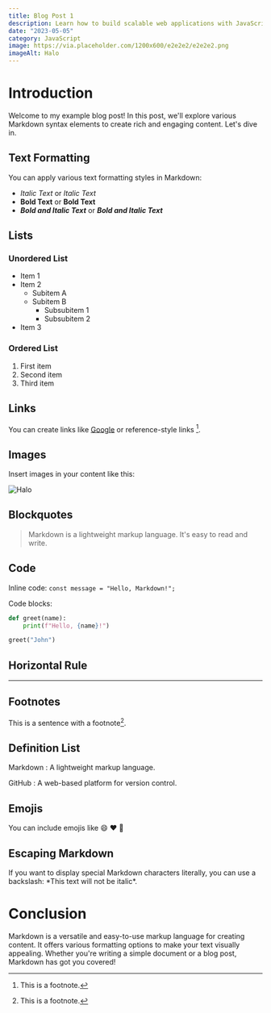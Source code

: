 ```yaml
---
title: Blog Post 1
description: Learn how to build scalable web applications with JavaScript and TypeScript. Our tutorials cover everything from front-end frameworks to back-end servers and databases.
date: "2023-05-05"
category: JavaScript
image: https://via.placeholder.com/1200x600/e2e2e2/e2e2e2.png
imageAlt: Halo
---
```


# Introduction

Welcome to my example blog post! In this post, we'll explore various Markdown syntax elements to create rich and engaging content. Let's dive in.

## Text Formatting

You can apply various text formatting styles in Markdown:

- _Italic Text_ or _Italic Text_
- **Bold Text** or **Bold Text**
- **_Bold and Italic Text_** or **_Bold and Italic Text_**

## Lists

### Unordered List

- Item 1
- Item 2
  - Subitem A
  - Subitem B
    - Subsubitem 1
    - Subsubitem 2
- Item 3

### Ordered List

1. First item
2. Second item
3. Third item

## Links

You can create links like [Google](https://www.google.com) or reference-style links [^1].

## Images

Insert images in your content like this:

<Image
  src="https://via.placeholder.com/1200x600/e2e2e2/e2e2e2.png"
  alt="Halo"
  width={1200}
  height={600}
/>

## Blockquotes

> Markdown is a lightweight markup language.
> It's easy to read and write.

## Code

Inline code: `const message = "Hello, Markdown!";`

Code blocks:

```python
def greet(name):
    print(f"Hello, {name}!")

greet("John")
```

## Horizontal Rule

---

## Footnotes

This is a sentence with a footnote[^1].

## Definition List

Markdown
: A lightweight markup language.

GitHub
: A web-based platform for version control.

## Emojis

You can include emojis like :smile: :heart: :rocket:

## Escaping Markdown

If you want to display special Markdown characters literally, you can use a backslash: \*This text will not be italic\*.

# Conclusion

Markdown is a versatile and easy-to-use markup language for creating content. It offers various formatting options to make your text visually appealing. Whether you're writing a simple document or a blog post, Markdown has got you covered!

[^1]: This is a footnote.
